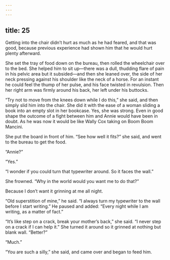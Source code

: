 ```yaml
---
---
---
```

title: 25
---




Getting into the chair didn’t hurt as much as he had feared, and that was good, because previous experience had shown him that he would hurt plenty afterward.

She set the tray of food down on the bureau, then rolled the wheelchair over to the bed. She helped him to sit up—there was a dull, thudding flare of pain in his pelvic area but it subsided—and then she leaned over, the side of her neck pressing against his shoulder like the neck of a horse. For an instant he could feel the thump of her pulse, and his face twisted in revulsion. Then her right arm was firmly around his back, her left under his buttocks.

“Try not to move from the knees down while I do this,” she said, and then simply slid him into the chair. She did it with the ease of a woman sliding a book into an empty slot in her bookcase. Yes, she was strong. Even in good shape the outcome of a fight between him and Annie would have been in doubt. As he was now it would be like Wally Cox taking on Boom Boom Mancini.

She put the board in front of him. “See how well it fits?” she said, and went to the bureau to get the food.

“Annie?”

“Yes.”

“I wonder if you could turn that typewriter around. So it faces the wall.”

She frowned. “Why in the world would you want me to do that?”

Because I don’t want it grinning at me all night.

“Old superstition of mine,” he said. “I always turn my typewriter to the wall before I start writing.” He paused and added: “Every night while I am writing, as a matter of fact.”

“It’s like step on a crack, break your mother’s back,” she said. “I never step on a crack if I can help it.” She turned it around so it grinned at nothing but blank wall. “Better?”

“Much.”

“You are such a silly,” she said, and came over and began to feed him.